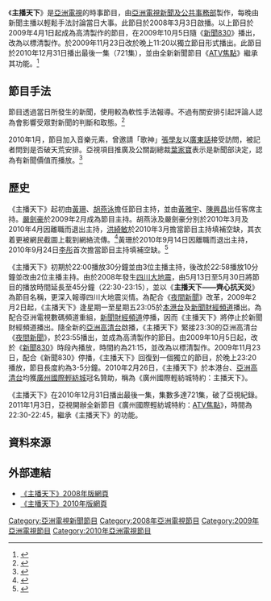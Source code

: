 {{Notability Unreferenced |time=2020-01-18T02:15:30+00:00}}
{{電視節目信息框
| 顏色       = 
| 名稱       = 主播天下
| 原名       = {{lang|en|Anchor Show}}
| 圖片       = [[File:主播天下.jpg|250px]]
| 圖說       = 
| 類型       = [[時事節目|時事節目]]
| 原創       = 
| 發展       = 
| 編導       = 
| 主持       = [[黃雅宇|黃雅宇]]、[[陳興昌|陳興昌]]、[[洪綺敏|洪綺敏]]、[[李彤|李彤]]
| 演出       = 
| 配音       = 
| 旁白       = 
| 國家       = 
| 地區       = {{HKG}}
| 語言       = [[粵語|粵語]]
| 季數       = 
| 系列數     = 
| 集數       = 721
| 每集列表   = 
| 執行製片   = 
| 副製片人   = 
| 共同製片人 = 
| 編審       = 
| 剪輯       = 
| 外景       = 
| 機位       = 
| 每集長     = 約3-5分鐘<br/>
| 頻道       =
| 電視網     = [[本港台|本港台]]
| 電視臺     =
| 視頻制式   = {{lang|en|SDTV 576i}} [[16:9|16:9]]（標清）<br/>{{lang|en|HDTV 1080i}} [[16:9|16:9]]（高清）（2009年4月1日－2009年10月5日）
| 音頻制式   = 
| 首播國家   = 
| 首播地區   = 
| 開始       = 2008年3月3日
| 結束       = 2010年12月31日
| 晚於       = 
| 早於       = [[ATV焦點|ATV焦點]]
| 相關劇集   = 
| 中國大陸名稱 = 
| 臺灣名稱     = 
| 港澳名稱     = 
| 馬新名稱     = 
| 官方網站     = https://web.archive.org/web/20150320012847/http://www.hkatv.com/v3/infoprogram/10/Anchor_Show/index.html 主播天下
| imdb_id    = 
| tv_com_id  = 
}}
《'''主播天下'''》是[[亞洲電視|亞洲電視]]的時事節目，由[[亞視新聞|亞洲電視新聞及公共事務部]]製作，每晚由新聞主播以輕鬆手法討論當日大事。此節目於2008年3月3日啟播。以上節目於2009年4月1日起成為高清製作的節目，在2009年10月5日隨《[[新聞830|新聞830]]》播出，改為以標清製作。於2009年11月23日改於晚上11:20以獨立節目形式播出。此節目於2010年12月31日播出最後一集（721集），並由全新新聞節目《[[ATV焦點|ATV焦點]]》繼承其功能。<ref>{{cite news |author1=胡燕泳 |title=胡燕泳: 來自亞視的聲音 |url=https://newsabeta.blogspot.com/2012/11/blog-post_4567.html |accessdate=2020-01-18 |work=明報 |date=2012-11-18 |archive-date=2020-07-10 |archive-url=https://web.archive.org/web/20200710070309/https://newsabeta.blogspot.com/2012/11/blog-post_4567.html |dead-url=no }}</ref>

==節目手法==
節目透過當日所發生的新聞，使用較為軟性手法報導。不過有關安排引起評論人認為會影響受眾對新聞的判斷和取態。<ref>{{cite news |author1=Mike Chow |title=亞視「主播天下」示範傳媒運作 |url=https://mikechow.blogs.com/hth/2008/05/2008-05-05.html |accessdate=2020-01-18 |date=2008-05-08 |archive-date=2008-06-07 |archive-url=https://web.archive.org/web/20080607071856/http://mikechow.blogs.com/hth/2008/05/2008-05-05.html |dead-url=no }}</ref>

2010年1月，節目加入音樂元素，曾邀請「歌神」[[張學友|張學友]]以[[廣東話|廣東話]]接受訪問，被記者問到是否破天荒安排。亞視項目推廣及公關副總裁[[葉家寶|葉家寶]]表示是新聞部決定，認為有新聞價值而播放。<ref>{{cite news |title=學友剃無綫眼眉親破「壟斷」 |url=http://orientaldaily.on.cc/cnt/entertainment/20100129/00282_001.html |accessdate=2020-01-18 |work=東方日報 |date=2010-01-29 |archive-date=2010-06-10 |archive-url=https://web.archive.org/web/20100610224207/http://orientaldaily.on.cc/cnt/entertainment/20100129/00282_001.html |dead-url=no }}</ref>

==歷史==
《主播天下》起初由[[黃珊|黃珊]]、[[胡燕泳|胡燕泳]]擔任節目主持，並由[[黃雅宇|黃雅宇]]、[[陳興昌|陳興昌]]出任客席主持。[[嚴劍豪|嚴劍豪]]於2009年2月成為節目主持。胡燕泳及嚴劍豪分別於2010年3月及2010年4月因離職而退出主持，[[洪綺敏|洪綺敏]]於2010年3月擔當節目主持填補空缺，其衣着更被網民截圖上載到網絡流傳。<ref>{{cite news |title=新聞女主播失驚無神誘惑你 |url=https://eastweek.my-magazine.me/main/10649 |accessdate=2020-01-18 |work=東周刊 |date=2011-02-02 |archive-date=2020-07-17 |archive-url=https://web.archive.org/web/20200717154914/https://eastweek.my-magazine.me/main/10649 |dead-url=no }}</ref>黃珊於2010年9月14日因離職而退出主持，2010年9月24日[[李彤|李彤]]首次擔當節目主持填補空缺。<ref>{{cite news |title=中環在線：主播黃珊去耀才做公關 李華華 |url=https://hk.appledaily.com/financeestate/art/20101109/14641573 |accessdate=2020-01-18 |work=蘋果日報 |date=2010-11-09 |archive-date=2019-12-21 |archive-url=https://web.archive.org/web/20191221184621/https://hk.appledaily.com/financeestate/art/20101109/14641573 |dead-url=no }}</ref>

《主播天下》初期於22:00播放30分鐘並由3位主播主持，後改於22:58播放10分鐘並改由2位主播主持。由於2008年發生[[汶川大地震|四川大地震]]，由5月13日至5月30日將節目的播放時間延長至45分鐘（22:30-23:15），並以《'''主播天下——齊心抗天災'''》為節目名稱，更深入報導四川大地震災情。為配合《[[夜間新聞|夜間新聞]]》改革，2009年2月2日起，《主播天下》逢星期一至星期五23:05於[[本港台|本港台]]及[[新聞財經頻道|新聞財經頻道]]播出。為配合亞洲電視數碼頻道重組，[[新聞財經頻道|新聞財經頻道]]停播，因而《主播天下》將停止於新聞財經頻道播出。隨全新的[[亞洲高清台|亞洲高清台]]啟播，《主播天下》緊接23:30的亞洲高清台《[[亞洲電視夜間新聞|夜間新聞]]》，於23:55播出，並成為高清製作的節目。由2009年10月5日起，改於《[[新聞830|新聞830]]》時段內播放，時間約為21:15，並改為以標清製作。2009年11月23日，配合《新聞830》停播，《主播天下》回復到一個獨立的節目，於晚上23:20播放，節目長度約為3-5分鐘。2010年2月26日，《主播天下》於本港台、[[亞洲高清台|亞洲高清台]]均獲[[廣州國際輕紡城|廣州國際輕紡城]]冠名贊助，稱為《廣州國際輕紡城特約：主播天下》。

《主播天下》在2010年12月31日播出最後一集，集數多達721集，破了亞視紀錄。2011年1月3日，亞視開辦全新節目《廣州國際輕紡城特約：[[ATV焦點|ATV焦點]]》，時間為22:30-22:45，繼承《主播天下》的功能。

==資料來源==
<references/>

==外部連結==
*[https://web.archive.org/web/20080302025509/http://www.hkatv.com/v3/infoprogram/08/anchorshow/ 《主播天下》2008年版網頁]
*[https://web.archive.org/web/20150320012847/http://www.hkatv.com/v3/infoprogram/10/Anchor_Show/index.html 《主播天下》2010年版網頁]

{{亞洲電視新聞節目列表}}
[[Category:亞洲電視新聞節目|Category:亞洲電視新聞節目]]
[[Category:2008年亞洲電視節目|Category:2008年亞洲電視節目]]
[[Category:2009年亞洲電視節目|Category:2009年亞洲電視節目]]
[[Category:2010年亞洲電視節目|Category:2010年亞洲電視節目]]